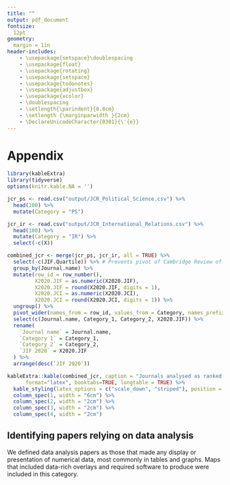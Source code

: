 ```yaml
---
title: ""
output: pdf_document
fontsize: 
  12pt
geometry:
  margin = 1in
header-includes:
    - \usepackage{setspace}\doublespacing
    - \usepackage{float}
    - \usepackage{rotating}
    - \usepackage{setspace}
    - \usepackage{todonotes}
    - \usepackage{adjustbox}
    - \usepackage{xcolor}
    - \doublespacing
    - \setlength{\parindent}{0.8cm}
    - \setlength {\marginparwidth }{2cm}
    - \DeclareUnicodeCharacter{0301}{\'{e}}
---
```


# Appendix
\singlespacing

```r
library(kableExtra)
library(tidyverse)
options(knitr.kable.NA = '')

jcr_ps <- read.csv("output/JCR_Political_Science.csv") %>%
  head(100) %>%
  mutate(Category = "PS")

jcr_ir <- read.csv("output/JCR_International_Relations.csv") %>%
  head(100) %>%
  mutate(Category = "IR") %>%
  select(-c(X))

combined_jcr <- merge(jcr_ps, jcr_ir, all = TRUE) %>%
  select(-c(JIF.Quartile)) %>% # Prevents pivot of Cambridge Review of International Affairs
  group_by(Journal.name) %>%
  mutate(row_id = row_number(),
         X2020.JIF = as.numeric(X2020.JIF),
         X2020.JIF = round(X2020.JIF, digits = 1),
         X2020.JCI = as.numeric(X2020.JCI),
         X2020.JCI = round(X2020.JCI, digits = 1)) %>%
  ungroup() %>%
  pivot_wider(names_from = row_id, values_from = Category, names_prefix = "Category_") %>%
  select(c(Journal.name, Category_1, Category_2, X2020.JIF)) %>%
  rename(
    `Journal name` = Journal.name,
    `Category 1` = Category_1,
    `Category 2` = Category_2,
    `JIF 2020` = X2020.JIF
  ) %>% 
  arrange(desc(`JIF 2020`))

kableExtra::kable(combined_jcr, caption = "Journals analysed as ranked by Journal Citation Report 2020.",
      format="latex", booktabs=TRUE, longtable = TRUE) %>%
  kable_styling(latex_options = c("scale_down", "striped"), position = "center", font_size = 10) %>%
  column_spec(1, width = "6cm") %>%
  column_spec(2, width = "2cm") %>%
  column_spec(3, width = "2cm") %>%
  column_spec(4, width = "2cm")
```

\newpage
```{=tex}
\begin{figure}
  \centering
  \includegraphics[width=1\textwidth]{./graphs/stat_inf_svm_plot.png}
  \caption{Support vector machine (SVM) confusion matrix for statistical inference paper classification.}
\end{figure}
```

\newpage
```{=tex}
\begin{figure}
  \centering
  \includegraphics[width=1\textwidth]{./graphs/experiment_svm_plot.png}
  \caption{Support vector machine (SVM) confusion matrix for experiment paper classification.}
\end{figure}
```

\newpage
```{=tex}
\begin{sidewaysfigure}
  \centering
  \includegraphics[width=1\textwidth]{./graphs/od_journal_all.png}
  \caption{Open data by journal.}
\end{sidewaysfigure}
```

\newpage
```{=tex}
\begin{sidewaysfigure}
  \centering
  \includegraphics[width=1\textwidth]{./graphs/od_journal_all_2020.png}
  \caption{Open data by journal in 2020.}
\end{sidewaysfigure}
```

\newpage
```{=tex}
\begin{figure}
  \centering
  \includegraphics[width=1\textwidth]{./graphs/od_journal_2020.png}
  \caption{Open data by journal (with over 20 statistical inference papers) in 2020.}
\end{figure}
```

\newpage
```{=tex}
\begin{sidewaysfigure}
  \centering
  \includegraphics[width=1\textwidth]{./graphs/prereg_journal_all.png}
  \caption{Preregistration by journal.}
\end{sidewaysfigure}
```

\newpage
```{=tex}
\begin{sidewaysfigure}
  \centering
  \includegraphics[width=1\textwidth]{./graphs/prereg_journal_all_2020.png}
  \caption{Preregistration by journal in 2020.}
\end{sidewaysfigure}
```

\newpage
```{=tex}
\begin{figure}
  \centering
  \includegraphics[width=1\textwidth]{./graphs/prereg_journal_2020.png}
  \caption{Preregistration by journal (with over 5 experimental papers) in 2020.}
\end{figure}
```

\newpage
```{=tex}
\begin{figure}
  \centering
  \includegraphics[width=1\textwidth]{./graphs/pd_time.png}
  \caption{Precarious data by year.}
\end{figure}
```

\newpage

## Identifying papers relying on data analysis
\doublespacing
We defined data analysis papers as those that made any display or presentation of numerical data, most commonly in tables and graphs. Maps that included data-rich overlays and required software to produce were included in this category.